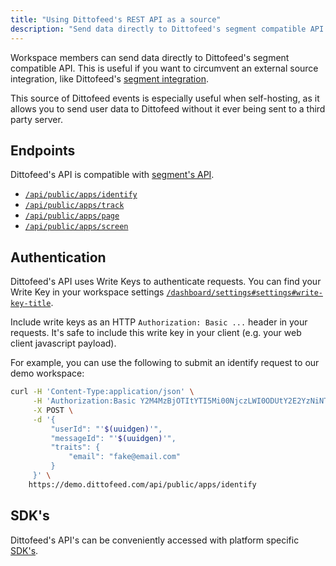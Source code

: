 ```yaml
---
title: "Using Dittofeed's REST API as a source"
description: "Send data directly to Dittofeed's segment compatible API."
---
```


Workspace members can send data directly to Dittofeed's segment compatible API. This is useful if you want to circumvent an external source integration, like Dittofeed's [segment integration](/integrations/sources/segment).

This source of Dittofeed events is especially useful when self-hosting, as it allows you to send user data to Dittofeed without it ever being sent to a third party server.

## Endpoints

Dittofeed's API is compatible with [segment's API](https://segment.com/docs/connections/sources/catalog/libraries/server/http-api/).

- [`/api/public/apps/identify`](/api-reference/endpoints/apps/identify)
- [`/api/public/apps/track`](/api-reference/endpoints/apps/track)
- [`/api/public/apps/page`](/api-reference/endpoints/apps/page)
- [`/api/public/apps/screen`](/api-reference/endpoints/apps/screen)

## Authentication

Dittofeed's API uses Write Keys to authenticate requests. You can find your Write Key in your workspace settings [`/dashboard/settings#settings#write-key-title`](https://dittofeed.com/dashboard/settings#settings#write-key-title).

Include write keys as an HTTP `Authorization: Basic ...` header in your requests. It's safe to include this write key in your
client (e.g. your web client javascript payload).

For example, you can use the following to submit an identify request to our demo workspace:

```bash
curl -H 'Content-Type:application/json' \
     -H 'Authorization:Basic Y2M4MzBjOTItYTI5Mi00NjczLWI0ODUtY2E2YzNiNTkzOGNmOjQzN2ViMjFiNDQzZTQxNDY=' \
     -X POST \
     -d '{
         "userId": "'$(uuidgen)'",
         "messageId": "'$(uuidgen)'",
         "traits": {
             "email": "fake@email.com"
         }
     }' \
    https://demo.dittofeed.com/api/public/apps/identify
```

## SDK's

Dittofeed's API's can be conveniently accessed with platform specific [SDK's](/integrations/sdks).

<Snippet file="available-sdks.mdx" />
